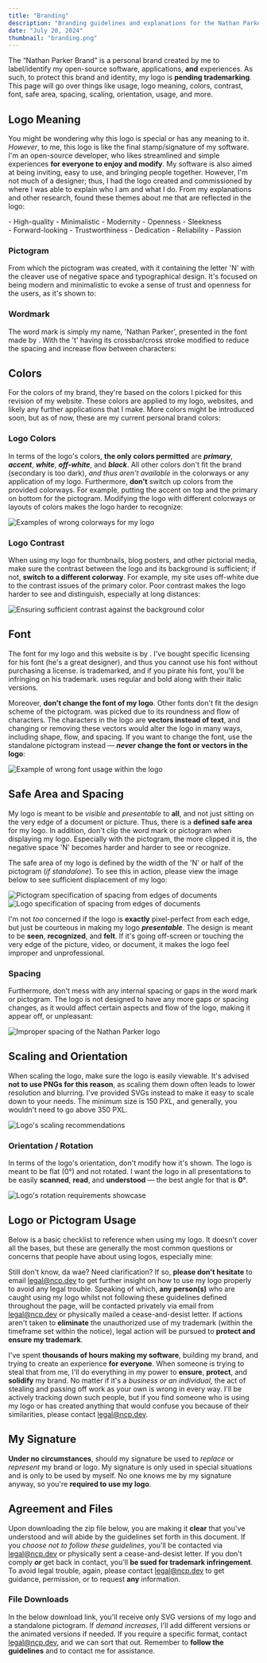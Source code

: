 ```yaml
---
title: "Branding"
description: "Branding guidelines and explanations for the Nathan Parker brand for the proper use and presentation of his logo and/or pictogram."
date: "July 20, 2024"
thumbnail: "branding.png"
---
```





<Lottie id="accent" loop={false} />

The “Nathan Parker Brand” is a personal brand created by me to label/identify my open-source software, applications, **and** experiences. As such, to protect this brand and identity, my logo is **pending trademarking**. This page will go over things like usage, logo meaning, colors, contrast, font, safe area, spacing, scaling, orientation, usage, and more.

## Logo Meaning
You might be wondering why this logo is special or has any meaning to it. *However*, to me, this logo is like the final stamp/signature of my software. I'm an open-source developer, who likes streamlined and simple experiences **for everyone to enjoy and modify**. My software is also aimed at being inviting, easy to use, and bringing people together. However, I'm not much of a designer; thus, I had the logo created and commissioned by <Link text="Softriver" href="https://www.softriver.co/" /> where I was able to explain who I am and what I do. From my explanations and other research, <Link text="Softriver" href="https://www.softriver.co/" /> found these themes about me that are reflected in the logo:

<Double>
	<div>
		- High-quality
		- Minimalistic
		- Modernity
		- Openness
		- Sleekness
	</div>
	<div>
		- Forward-looking
		- Trustworthiness
		- Dedication
		- Reliability
		- Passion
	</div>
</Double>

### Pictogram
From which the pictogram was created, with it containing the letter 'N' with the cleaver use of negative space and typographical design. It's focused on being modern and minimalistic to evoke a sense of trust and openness for the users, as it's shown to:

<Lottie id="pictogram" loop={false} />

### Wordmark
The word mark is simply my name, 'Nathan Parker', presented in the <Link text="Gilroy™" href="https://www.tinkov.info/gilroy.html" /> font made by <Link text="Radomir Tinkov" href="https://www.tinkov.info/about.html" />. With the 't' having its crossbar/cross stroke modified to reduce the spacing and increase flow between characters:

<Lottie id="wordmark" loop={false} />

## Colors
For the colors of my brand, they're based on the colors I picked for this revision of my website. These colors are applied to my logo, websites, and likely any further applications that I make. More colors might be introduced soon, but as of now, these are my current personal brand colors:

<Grid>
	<Color name="Primary" HEX="#084C9A" RGB="rgb(8, 76, 154)" />
	<Color name="Secondary" HEX="#032348" RGB="rgb(3, 35, 72)" />
	<Color name="Accent" HEX="#378CE1" RGB="rgb(55, 140, 255)" />
	<Color name="Black" HEX="#000000" RGB="rgb(0, 0, 0)" />
	<Color name="Background" HEX="#10100F" RGB="rgb(16, 16, 15)" />
	<Color name="Gray" HEX="#FFFFFF11" RGB="rgba(255, 255, 255, 0.067)" />
	<Color name="White" HEX="#FFFFFF" RGB="rgb(255, 255, 255)" />
	<Color name="Off-white" HEX="#E3E3E3" RGB="rgb(227, 227, 227)" />
	<Color name="Light-gray" HEX="#B9B9B9" RGB="rgb(185, 185, 185)" />
	<Color name="Success" HEX="#37E167" RGB="rgb(55, 225, 103)" />
	<Color name="Warning" HEX="#E8ED0A" RGB="rgb(232, 237, 10)" />
	<Color name="Error" HEX="#E13737" RGB="rgb(225, 55, 55)" />
</Grid>

### Logo Colors
In terms of the logo's colors, **the only colors permitted** are ___primary___, ___accent___, ___white___, ___off-white___, and ___black___. All other colors don't fit the brand (secondary is too dark), *and thus aren't available* in the colorways or any application of my logo. Furthermore, **don't** switch up colors from the provided colorways. For example, putting the accent on top and the primary on bottom for the pictogram. Modifying the logo with different colorways or layouts of colors makes the logo harder to recognize:

<Img src={Logo_Colors} alt="Examples of wrong colorways for my logo" />

### Logo Contrast
When using my logo for thumbnails, blog posters, and other pictorial media, make sure the contrast between the logo and its background is sufficient; if not, **switch to a different colorway**. For example, my site uses off-white due to the contrast issues of the primary color. Poor contrast makes the logo harder to see and distinguish, especially at long distances:

<Img src={Logo_Contrast} alt="Ensuring sufficient contrast against the background color" />

## Font
The font for my logo and this website is <Link text="Gilroy™" href="https://www.tinkov.info/gilroy.html" /> by <Link text="Radomir Tinkov" href="https://www.tinkov.info/about.html" />. I've bought specific licensing for his font (he's a great designer), and thus you cannot use his font without purchasing a license. <Link text="Gilroy™" href="https://www.tinkov.info/gilroy.html" /> is trademarked, and if you pirate his font, you'll be infringing on his trademark. <Link text="ncp.dev" href="https://www.ncp.dev/" /> uses regular and bold along with their italic versions.

Moreover, **don't change the font of my logo**. Other fonts don't fit the design scheme of the pictogram. <Link text="Gilroy™" href="https://www.tinkov.info/gilroy.html" /> was picked due to its roundness and flow of characters. The characters in the logo are **vectors instead of text**, and changing or removing these vectors would alter the logo in many ways, including shape, flow, and spacing. If you want to change the font, use the standalone pictogram instead — ***never*** **change the font or vectors in the logo**:

<Img src={Logo_Font} alt="Example of wrong font usage within the logo" />

## Safe Area and Spacing
My logo is meant to be *visible* and *presentable* to **all**, and not just sitting on the very edge of a document or picture. Thus, there is a **defined safe area** for my logo. In addition, don't clip the word mark or pictogram when displaying my logo. Especially with the pictogram, the more clipped it is, the negative space 'N' becomes harder and harder to see or recognize.

The safe area of my logo is defined by the width of the 'N' or half of the pictogram (_if standalone_). To see this in action, please view the image below to see sufficient displacement of my logo:

<Img src={Pictogram_Specs} alt="Pictogram specification of spacing from edges of documents" />
<Img src={Logo_Specs} alt="Logo specification of spacing from edges of documents" />

I'm not *too* concerned if the logo is **exactly** pixel-perfect from each edge, but just be courteous in making my logo ___presentable___. The design is meant to be **seen**, **recognized**, and **felt**. If it's going off-screen or touching the very edge of the picture, video, or document, it makes the logo feel improper and unprofessional.

### Spacing
Furthermore, don't mess with any internal spacing or gaps in the word mark or pictogram. The logo is not designed to have any more gaps or spacing changes, as it would affect certain aspects and flow of the logo, making it appear off, or unpleasant:

<Img src={Logo_Spacing} alt="Improper spacing of the Nathan Parker logo" />

## Scaling and Orientation
When scaling the logo, make sure the logo is easily viewable. It's advised **not to use PNGs for this reason**, as scaling them down often leads to lower resolution and blurring. I've provided SVGs instead to make it easy to scale down to your needs. The minimum size is 150 PXL, and generally, you wouldn't need to go above 350 PXL. 

<Img src={Logo_Scales} alt="Logo's scaling recommendations" />

### Orientation / Rotation
In terms of the logo's orientation, don't modify how it's shown. The logo is meant to be flat (0°) and not rotated. I want the logo in all presentations to be easily **scanned**, **read**, and **understood** — the best angle for that is **0°**.

<Img src={Logo_Rotation} alt="Logo's rotation requirements showcase" />

## Logo or Pictogram Usage
Below is a basic checklist to reference when using my logo. It doesn't cover all the bases, but these are generally the most common questions or concerns that people have about using logos, especially mine:

<Implications>
	<Implication slot="good" icon="symbols/check" text="Do use my logo in a blog post or news article about myself or my software." />
	<Implication slot="good" icon="symbols/check" text="Do use my logo in a YouTube video about myself or my software." />
	<Implication slot="good" icon="symbols/check" text="Do use my logo in a livestream or podcast about myself or my software." />
	<Implication slot="good" icon="symbols/check" text="Shown to give credit to me for a service or piece of software that I helped with." />
	<Implication slot="good" icon="symbols/check" text="Shown alongside another one of my software products (e.g., Stoichify), to signal who the creator is." />
	<Implication slot="bad" icon="symbols/cross" text="Don't use my logo in a way that conveys or states that you're Nathan Parker." />
	<Implication slot="bad" icon="symbols/cross" text="Don't use my logo as an icon or logo for your business, application, product, offering, project, social media account(s), or website(s) of any kind." />
	<Implication slot="bad" icon="symbols/cross" text="Don't alter the colors, shape, dimensions, orientation, or spacing of my logo." />
	<Implication slot="bad" icon="symbols/cross" text="Don't combine other words, design elements, or other logos with my logo." />
	<Implication slot="bad" icon="symbols/cross" text="Don't use any of my trademarks, logos, designs/artwork (including blog thumbnails), without prior written permission. " />
</Implications>

Still don't know, da wae? Need clarification? If so, **please don't hesitate** to email legal@ncp.dev to get further insight on how to use my logo properly to avoid any legal trouble. Speaking of which, **any person(s)** who are caught using my logo whilst not following these guidelines defined throughout the page, will be contacted privately via email from legal@ncp.dev or physically mailed a cease-and-desist letter. If actions aren't taken to **eliminate** the unauthorized use of my trademark (within the timeframe set within the notice), legal action will be pursued to **protect and ensure my trademark**.

I've spent **thousands of hours making my software**, building my brand, and trying to create an experience **for everyone**. When someone is trying to steal that from me, I'll do everything in my power to **ensure**, **protect**, and **solidify** my brand. No matter if it's a *business or an individual*, the act of stealing and passing off work as your own is wrong in every way. I'll be actively tracking down such people, but if you find someone who is using my logo or has created anything that would confuse you because of their similarities, please contact legal@ncp.dev.

## My Signature 
**Under no circumstances**, should my signature be used to *replace* or *represent* my brand or logo. My signature is only used in special situations and is only to be used by myself. No one knows me by my signature anyway, so you're **required to use my logo**.

<Signature padding={12.5} />

## Agreement and Files
Upon downloading the zip file below, you are making it **clear** that you've understood and will abide by the guidelines set forth in this document. If you *choose not to follow these guidelines*, you'll be contacted via legal@ncp.dev or physically sent a cease-and-desist letter. If you don't comply ___or___ get back in contact, you'll **be sued for trademark infringement**. To avoid legal trouble, again, please contact legal@ncp.dev to get guidance, permission, or to request **any** information. 

### File Downloads
In the below download link, you'll receive only SVG versions of my logo and a standalone pictogram. If *demand increases*, I'll add different versions or the animated versions if needed. If you require a specific format, contact legal@ncp.dev, and we can sort that out. Remember to **follow the guidelines** and to contact me for assistance.

<Download link="/nathan_parker_branding.zip" text="Download .zip of Branding" image={Logo_Preview.src} />